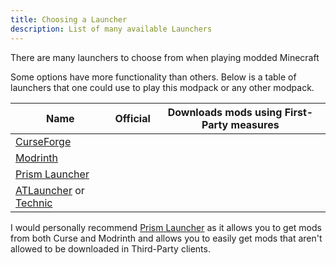 ```yaml
---
title: Choosing a Launcher
description: List of many available Launchers
---
```



There are many launchers to choose from when playing modded Minecraft

Some options have more functionality than others. Below is a table of launchers that one could use to play this modpack or any other modpack.

| Name                                                                             | Official                                                         | Downloads mods using First-Party measures                        |
| -------------------------------------------------------------------------------- | ---------------------------------------------------------------- | ---------------------------------------------------------------- |
| [CurseForge](https://www.curseforge.com/download/app)                            | <Icon name="approve-check" color="mediumseagreen" size="2rem" /> | <Icon name="approve-check" color="mediumseagreen" size="2rem" /> |
| [Modrinth](https://modrinth.com/app)                                             | <Icon name="approve-check" color="mediumseagreen" size="2rem" /> | <Icon name="approve-check" color="mediumseagreen" size="2rem" /> |
| [Prism Launcher](https://github.com/PrismLauncher/PrismLauncher)                 | <Icon name="close" color="darkred" size="2rem" />                | <Icon name="close" color="darkred" size="2rem" />                |
| [ATLauncher](https://atlauncher.com/) or [Technic](https://www.technicpack.net/) | <Icon name="close" color="darkred" size="2rem" />                | <Icon name="close" color="darkred" size="2rem" />                |

I would personally recommend [Prism Launcher](https://github.com/PrismLauncher/PrismLauncher) as it allows you to get mods from both Curse and Modrinth and allows you to easily get mods that aren't allowed to be downloaded in Third-Party clients.
